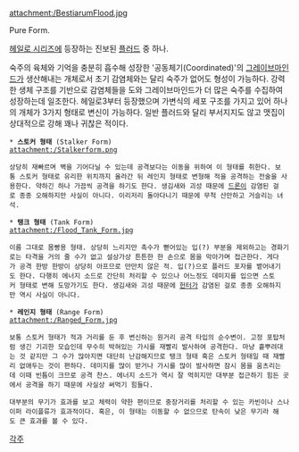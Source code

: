attachment:/BestiarumFlood.jpg

Pure Form.

[[헤일로 시리즈]]에 등장하는 진보된 [[플러드]] 중 하나. 

숙주의 육체와 기억을 충분히 흡수해 성장한 '공동체기(Coordinated)'의 [[그레이브마인드]]가 생산해내는 개체로서 초기 감염체와는 달리 숙주가 없어도 형성이 가능하다. 강력한 생체 구조를 기반으로 감염체들을 도와 그레이브마인드가 더 많은 숙주를 수집하여 성장하는데 일조한다. 헤일로3부터 등장했으며 가변식의 세포 구조를 가지고 있어 하나의 개체가 3가지 형태로 변신이 가능하다. 일반 플러드와 달리 부서지지도 않고 맷집이 상대적으로 강해 꽤나 귀찮은 적이다. 

 * '''스토커 형태''' (Stalker Form)
 attachment:/Stalkerform.png

 상당히 재빠르며 벽을 기어다닐 수 있는데 공격보다는 이동을 위하여 이 형태를 취한다. 보통 스토커 형태로 유리한 위치까지 올라간 뒤 레인지 형태로 변형해 적을 공격하는 전술을 사용한다. 약하긴 하나 가끔씩 공격을 하기도 한다. 생김새와 괴성 때문에 [[드론]]이 감염된 걸로 종종 오해하지만 사실이 아니다. 이리저리 돌아다니기 때문에 무척 산만하고 거슬리는 녀석.

 * '''탱크 형태''' (Tank Form)
 attachment:/Flood_Tank_Form.jpg

 이름 그대로 몸빵용 형태. 상당히 느리지만 촉수가 뻗어있는 입(?) 부분을 제외하고는 경화기로는 타격을 거의 줄 수가 없고 설상가상 튼튼한 한 손으로 몸을 막아가며 접근한다. 게다가 공격 한방 한방이 상당히 아프므로 만만치 않은 적. 입(?)으로 플러드 포자를 뱉어내기도 한다. 다행히 에너지 소드로 간단히 처리할 수 있으나 어느정도 데미지를 입으면 스토커 형태로 변해 도망가기도 한다. 생김새와 괴성 때문에 [[헌터]]가 감염된 걸로 종종 오해하지만 역시 사실이 아니다.

 * '''레인지 형태''' (Range Form)
 attachment:/Ranged_Form.jpg

 보통 스토커 형태가 적과 거리를 둔 후 변신하는 원거리 공격 타입의 순수변이. 고정 포탑처럼 생긴 기괴한 모습인데 무수히 박혀있는 가시를 재빨리 발사하여 공격한다. 마냥 흩뿌려대는 것 같지만 그 수가 많아지면 대단히 난감해지므로 탱크 형태 혹은 스토커 형태일 때 재빨리 없애두는 것이 편하다. 데미지를 많이 받거나 가시를 많이 발사하면 잠시 몸을 움츠리는데 이때 빈틈이 크므로 공격 찬스. 에너지 소드가 역시 잘 먹히지만 대부분 접근하기 힘든 곳에서 공격을 하기 때문에 사실상 써먹기 힘들다.

 대부분의 무기가 효과를 보고 체력이 약한 편이므로 중장거리를 처리할 수 있는 카빈이나 스나이퍼 라이플류가 효과적이다. 혹은, 이 형태는 이동할 수 없으므로 탄속이 낮은 무기라 해도 큰 효과를 볼 수 있다.

[[각주]]
